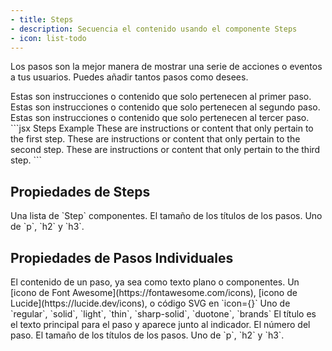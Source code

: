 ```yaml
---
- title: Steps
- description: Secuencia el contenido usando el componente Steps
- icon: list-todo
---
```


Los pasos son la mejor manera de mostrar una serie de acciones o eventos a tus usuarios. Puedes añadir tantos pasos como desees.

<Steps>
  <Step title="Primer Paso">
    Estas son instrucciones o contenido que solo pertenecen al primer paso.
  </Step>

  <Step title="Segundo Paso">
    Estas son instrucciones o contenido que solo pertenecen al segundo paso.
  </Step>

  <Step title="Tercer Paso">
    Estas son instrucciones o contenido que solo pertenecen al tercer paso.
  </Step>
</Steps>

<RequestExample>
  ```jsx Steps Example
  <Steps>
    <Step title="First Step">
      These are instructions or content that only pertain to the first step.
    </Step>
    <Step title="Second Step">
      These are instructions or content that only pertain to the second step.
    </Step>
    <Step title="Third Step">
      These are instructions or content that only pertain to the third step.
    </Step>
  </Steps>
  ```
</RequestExample>

## Propiedades de Steps

<ResponseField name="children" type="ReactElement<StepProps>[]" required>
  Una lista de `Step` componentes.
</ResponseField>

<ResponseField name="titleSize" type="string" default="p">
  El tamaño de los títulos de los pasos. Uno de `p`, `h2` y `h3`.
</ResponseField>

## Propiedades de Pasos Individuales

<ResponseField name="children" type="string | ReactNode" required>
  El contenido de un paso, ya sea como texto plano o componentes.
</ResponseField>

<ResponseField name="icon" type="string or svg">
  Un [icono de Font Awesome](https://fontawesome.com/icons), [icono de Lucide](https://lucide.dev/icons), o código SVG en `icon={}`
</ResponseField>

<ResponseField name="iconType" type="string">
  Uno de `regular`, `solid`, `light`, `thin`, `sharp-solid`, `duotone`, `brands`
</ResponseField>

<ResponseField name="title" type="string">
  El título es el texto principal para el paso y aparece junto al indicador.
</ResponseField>

<ResponseField name="stepNumber" type="number">
  El número del paso.
</ResponseField>

<ResponseField name="titleSize" type="string" default="p">
  El tamaño de los títulos de los pasos. Uno de `p`, `h2` y `h3`.
</ResponseField>
